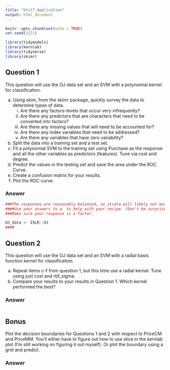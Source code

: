```yaml
---
title: "Unit7_Application"
output: html_document
---
```

  
```r
knitr::opts_chunk$set(echo = TRUE)
set.seed(3221)

library(tidymodels)
library(kernlab)
library(tidyverse)
library(skimr)

```

## Question 1 
This question will use the OJ data set and an SVM with a polynomial kernel for classification.

a. Using skim, from the skimr package, quickly survey the data to determine types of data. 
     i. Are there any factors-levels that occur very infrequently?
    ii. Are there any predictors that are characters that need to be converted into factors?
   iii. Are there any missing values that will need to be accounted for?
   iv. Are there any index variables that need to be addressed?
   v. Are there any variables that have zero variability?
b. Split the data into a training set and a test set.
c. Fit a polynomial SVM to the training set using Purchase as the response and all the other variables as predictors (features). Tune via cost and degree.
d. Predict the values in the testing set and save the area under the ROC Curve.
e. Create a confusion matrix for your results.
f. Plot the ROC curve. 

### Answer

```r
###The responses are reasonably balanced, so strata will likely not matter too much.
####Use your answers to a. to help with your recipe. (Don't be surprised if the data doesn't need any prep work)
###Make sure your response is a factor.

OJ_data <- ISLR::OJ
####

```


## Question 2 
This question will use the OJ data set and an SVM with a radial basis function kernel for classification.

a. Repeat items c-f from question 1, but this time use a radial kernel. Tune using just cost and rbf_sigma.
b. Compare your results to your results in Question 1. Which kernel performed the best?


### Answer

```r


```

## Bonus
Plot the decision boundaries for Questions 1 and 2 with respect to PriceCM and PriceMM. 
You'll either have to figure out how to use slice in the kernlab plot (I'm still working on figuring it out myself). Or plot the boundary using a grid and predict.

### Answer

```r


```